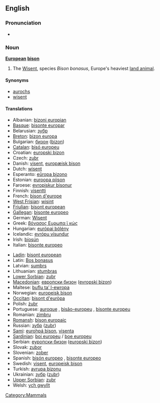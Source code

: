 ==English==

===Pronunciation===
* {{IPA|/juɽɔ'piæn bɪzɔn/}}

===Noun===
{{wikipedia}}
'''[[European]] [[bison]]'''

# The [[Wisent]], species ''Bison bonasus'', Europe's heaviest [[land animal]].

====Synonyms====
* [[aurochs]]
* [[wisent]]

====Translations====
{{top}}
* Albanian: [[bizoni europian]]
* [[Basque]]: [[bisonte europar]]
* Belarusian: [[зубр]]
* [[Breton]]: [[bizon europa]]
* Bulgarian: [[бизон]] ([[bizon]])
* [[Catalan]]: [[bisó europeu]]
* Croatian: [[europski bizon]]
* Czech: [[zubr]]
* Danish: [[visent]], [[europæisk bison]]
* Dutch: [[wisent]] {{m}}
* Esperanto: [[eŭropa bizono]]
* Estonian: [[euroopa piison]]
* Faroese: [[evropiskur bisonur]]
* Finnish: [[visentti]]
* French: [[bison d'europe]] {{m}}
* [[West Frisian]]: [[wisint]]
* [[Friulian]]: [[bisont european]]
* [[Gallegan]]: [[bisonte europeo]]
* German: [[Wisent]] {{m}}
* Greek: [[βόνασος Ευρωπα ϊ κώς]]
* Hungarian: [[európai bölény]]
* Icelandic: [[evrópu vísundur]]
* Irish: [[bíosún]]
* Italian: [[bisonte europeo]]
{{mid}}
* [[Ladin]]: [[bisont european]]
* Latin: [[Bos bonasus]]
* Latvian: [[sumbrs]]
* Lithuanian: [[stumbras]]
* [[Lower Sorbian]]: [[zubr]]
* [[Macedonian]]: [[европски бизон]] ([[evropski bizon]])
* Maltese: [[buflu ta’ l-ewropa]]
* Norwegian: [[europeisk bison]]
* [[Occitan]]: [[bisont d'euròpa]]
* Polish: [[żubr]]
* Portuguese: [[auroque]] {{m}}, [[bisão-europeu]] {{m}}, [[bisonte europeu]]
* Romanian: [[zimbru]]
* [[Romansh]]: [[bison europaic]]
* Russian: [[зубр]] ([[zubr]])
* [[Sami]]: [[eurohpá bison]], [[visenta]]
* [[Sardinian]]: [[boi europeu]] / [[boe europeu]]
* Serbian: [[еуропски бизон]] ([[europski bizon]])
* Slovak: [[zubor]]
* Slovenian: [[zober]]
* Spanish: [[bisón europeo]] {{m}}, [[bisonte europeo]] {{m}}
* Swedish: [[visent]], [[europeisk bison]]
* Turkish: [[avrupa bizonu]]
* Ukrainian: [[зубр]] ([[zubr]])
* [[Upper Sorbian]]: [[zubr]]
* Welsh: [[ych gwyllt]]
{{bottom}}

[[Category:Mammals]]